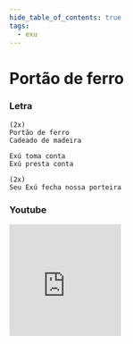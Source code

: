 ```yaml
---
hide_table_of_contents: true
tags:
  - exu
---
```


# Portão de ferro

### Letra

```text
(2x)
Portão de ferro
Cadeado de madeira

Exú toma conta
Exú presta conta

(2x)
Seu Exú fecha nossa porteira
```

### Youtube

<iframe
  width="200"
  height="200"
  src="https://www.youtube.com/embed/XwxJYH3Mud4"
  title="YouTube video player"
  frameborder="0"
  allow="accelerometer; autoplay; clipboard-write; encrypted-media; gyroscope; picture-in-picture; web-share"
  referrerpolicy="strict-origin-when-cross-origin"
  allowfullscreen
></iframe>
